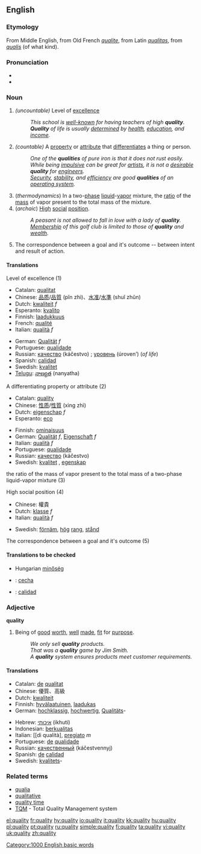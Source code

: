 ==English==

===Etymology===
From Middle English, from Old French ''[[qualite]]'', from Latin ''[[qualitas]]'', from ''[[qualis]]'' (of what kind).

===Pronunciation===
*{{audio|en-us-quality.ogg|Audio (US)}}
*{{IPA|/'kwɒlɪtɪ/}}

===Noun===
{{en-noun|qualit|ies}}

#''(uncountable)'' Level of [[excellence]]
#:''This school is [[well-known]] for having teachers of high '''quality'''.''
#:'''''Quality''' of life is usually [[determined]] by [[health]], [[education]], and [[income]].''
#''(countable)'' A [[property]] or [[attribute]] that [[differentiate]]s a thing or person.
#:''One of the '''qualities''' of pure iron is that it does not rust easily.''
#:''While being [[impulsive]] can be great for [[artists]], it is not a [[desirable]] '''quality''' for [[engineers]].''
#:''[[security|Security]], [[stability]], and [[efficiency]] are good '''qualities''' of an [[operating system]].''
#(''thermodynamics'') In a two-[[phase]] [[liquid]]-[[vapor]] mixture, the [[ratio]] of the [[mass]] of vapor present to the total mass of the mixture.
#(''archaic'') [[high|High]] [[social]] [[position]].
#:''A peasant is not allowed to fall in love with a lady of '''quality'''.''
#:''[[membership|Membership]] of this golf club is limited to those of '''quality''' and [[wealth]].''
#The correspondence between a goal and it's outcome -- between intent and result of action.

====Translations====
;Level of excellence (1)
{{top}}
*Catalan: [[qualitat]] {{f}}
*Chinese: [[品质]]/[[品質]] (pǐn zhì)、[[水准]]/[[水準]] (shuǐ zhǔn)
*Dutch: [[kwaliteit]] ''f''
*Esperanto: [[kvalito]]
*Finnish: [[laadukkuus]]
*French: [[qualité]]
*Italian: [[qualità]] ''f''
{{mid}}
*German: [[Qualität]] ''f''
*Portuguese: [[qualidade]] {{f}}
*Russian: [[качество]] (káčestvo) {{n}}; [[уровень]] (úroven’) {{m}} (''of life'')
*Spanish: [[calidad]]
*Swedish: [[kvalitet]] {{c}}
*[[Telugu]]: [[నాణ్యత]] (nanyatha)
{{bottom}}

;A differentiating property or attribute (2)
{{top}}
*Catalan: [[quality]] {{f}}
*Chinese: [[性质]]/[[性質]] (xìng zhì)
*Dutch: [[eigenschap]] ''f''
*Esperanto: [[eco]]
{{mid}}
*Finnish: [[ominaisuus]]
*German: [[Qualität]] ''f'', [[Eigenschaft]] ''f''
*Italian: [[qualità]] ''f''
*Portuguese: [[qualidade]] {{f}}
*Russian: [[качество]] (káčestvo) {{n}}
*Swedish: [[kvalitet]] {{c}}, [[egenskap]] {{c}}
{{bottom}}

;the ratio of the mass of vapor present to the total mass of a two-phase liquid-vapor mixture (3)
{{top}}
{{mid}}
{{bottom}}

;High social position (4)
{{top}}
*Chinese: 權貴
*Dutch: [[klasse]] ''f''
*Italian: [[qualità]] ''f''
{{mid}}
*Swedish: [[förnäm]], [[hög]] [[rang]], [[stånd]]
{{bottom}}

;The correspondence between a goal and it's outcome (5)
{{top}}
{{mid}}
{{bottom}}

====Translations to be checked====
{{checktrans}}

*Hungarian [[minőség]]
*{{ttbc|Polish}}: [[cecha]]
*{{ttbc|Spanish}}: [[calidad]]

===Adjective===
'''quality'''

#Being of [[good]] [[worth]], [[well]] [[made]], [[fit]] for [[purpose]].
#:''We only sell '''quality''' products.''
#:''That was a '''quality''' game by Jim Smith.''
#:''A '''quality''' system ensures products meet customer requirements.''

====Translations====
{{top}}
*Catalan: [[de]] [[qualitat]]
*Chinese: 優質、高級
*Dutch: [[kwaliteit]]
*Finnish: [[hyvälaatuinen]], [[laadukas]]
*German: [[hochklassig]], [[hochwertig]], [[Qualitäts]]-
{{mid}}
*Hebrew: [[איכותי]] (ikhuti)
*Indonesian: [[berkualitas]]
*Italian: [[di qualità], [[pregiato]] ''m''
*Portuguese: [[de]] [[qualidade]]
*Russian: [[качественный]] (káčestvennyj)
*Spanish: [[de]] [[calidad]]
*Swedish: [[kvalitet]]s-
{{bottom}}

===Related terms===
*[[qualia]]
*[[qualitative]]
*[[quality time]]
*[[TQM]] - Total Quality Management system

[[Category:1000 English basic words]]

[[el:quality]]
[[fr:quality]]
[[hy:quality]]
[[io:quality]]
[[it:quality]]
[[kk:quality]]
[[hu:quality]]
[[pl:quality]]
[[pt:quality]]
[[ru:quality]]
[[simple:quality]]
[[fi:quality]]
[[ta:quality]]
[[vi:quality]]
[[uk:quality]]
[[zh:quality]]
